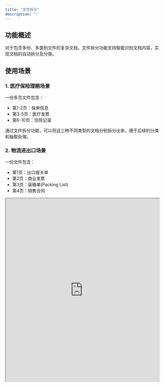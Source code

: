 ```yaml
---
title: "文件拆分"
description: ""
---
```


## 功能概述

对于包含多份、多类别文件的复杂文档，文件拆分功能支持智能识别文档内容，实现文档的自动拆分及分类。

## 使用场景

### 1. 医疗保险理赔场景

一份多页文件包含：
- 第1-2页：保单信息
- 第3-5页：医疗发票
- 第6-10页：住院记录

通过文件拆分功能，可以将这三种不同类型的文档分别拆分出来，便于后续的分类和抽取处理。

### 2. 物流进出口场景

一份文件包含：
- 第1页：出口报关单
- 第2页：商业发票
- 第3页：装箱单(Packing List)
- 第4页：销售合同

<iframe src="https://dllf.intsig.net/download/2025/Solution/split_example.pdf" width="100%" height="600px" />

文件拆分功能可以按文档类型进行智能拆分。

## API 参数配置

### 启用文件拆分功能

在上传接口中设置 `split_flag=true` 来启用文件拆分功能：

```bash
curl -X POST \
  -H "x-ti-app-id: <your-app-id>" \
  -H "x-ti-secret-code: <your-secret-code>" \
  -F "file=@/path/to/multi-page-document.pdf" \
  "https://docflow.textin.com/api/app-api/sip/platform/v2/file/upload?workspace_id=<your-workspace-id>&split_flag=true"
```

### 参数说明

| 参数名 | 类型 | 默认值 | 说明 |
|--------|------|--------|------|
| `split_flag` | boolean | false | 是否启用文件拆分功能 |

## 示例代码

<CodeGroup>

```python Python expandable
import requests
import json

def upload_with_split(file_path, workspace_id, app_id, secret_code):
    """
    上传文件并启用文件拆分功能
    """
    url = "https://docflow.textin.com/api/app-api/sip/platform/v2/file/upload"
    
    headers = {
        "x-ti-app-id": app_id,
        "x-ti-secret-code": secret_code
    }
    
    params = {
        "workspace_id": workspace_id,
        "split_flag": "true"  # 启用文件拆分功能
    }
    
    with open(file_path, 'rb') as file:
        files = {'file': file}
        response = requests.post(url, headers=headers, params=params, files=files)
    
    return response.json()

def fetch_split_results(workspace_id, batch_number, app_id, secret_code):
    """
    查询文件拆分结果
    """
    url = "https://docflow.textin.com/api/app-api/sip/platform/v2/file/fetch"
    
    headers = {
        "x-ti-app-id": app_id,
        "x-ti-secret-code": secret_code
    }
    
    params = {
        "workspace_id": workspace_id,
        "batch_number": batch_number
    }
    
    response = requests.get(url, headers=headers, params=params)
    return response.json()

# 使用示例
if __name__ == "__main__":
    # 配置信息
    WORKSPACE_ID = "your-workspace-id"
    APP_ID = "your-app-id"
    SECRET_CODE = "your-secret-code"
    FILE_PATH = "/path/to/multi-page-document.pdf"
    
    # 上传文件并启用文件拆分
    upload_result = upload_with_split(FILE_PATH, WORKSPACE_ID, APP_ID, SECRET_CODE)
    print("上传结果:", json.dumps(upload_result, indent=2, ensure_ascii=False))
    
    # 获取批次号
    batch_number = upload_result.get("result", {}).get("batch_number")
    
    if batch_number:
        # 查询文件拆分结果
        fetch_result = fetch_split_results(WORKSPACE_ID, batch_number, APP_ID, SECRET_CODE)
        print("文件拆分结果:", json.dumps(fetch_result, indent=2, ensure_ascii=False))
```

</CodeGroup>

## 返回结果说明

### 文件拆分结果结构

当启用文件拆分功能后，`file/fetch` 接口返回的结果中会包含 `child_files` 字段，用于描述拆分后的子文档信息：

```json expandable
{
  "code": 200,
  "result": {
    "files": [
      {
        "id": "parent-file-001",
        "name": "multi-document.pdf",
        "format": "pdf",
        "child_files": [
          {
            "id": "child-001",
            "task_id": "task-001",
            "task_type": 0,  // 0表示文件拆分产生的子文件
            "name": "multi-document.pdf#1",
            "format": "pdf",
            "category": "invoice",
          },
          {
            "id": "child-002", 
            "task_id": "task-002",
            "task_type": 0,
            "name": "multi-document.pdf#2",
            "format": "pdf",
            "category": "contract",
          }
        ]
      }
    ]
  }
}
```

### 关键字段说明

| 字段名 | 类型 | 说明 |
|--------|------|------|
| `child_files` | array | 拆分后的子文件列表 |
| `child_files[].id` | string | 子文件唯一标识 |
| `child_files[].task_type` | integer | 任务类型，0表示文件拆分产生 |
| `child_files[].category` | string | 文档分类结果 |
| `child_files[].pages` | string | 拆分后的子文件页面信息，含子文件在原文件中的页码 |
